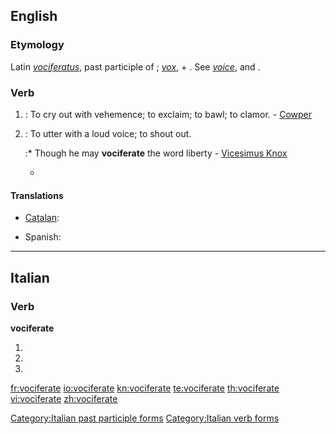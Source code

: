 ==English==

===Etymology===
Latin ''[[vociferatus]]'', past participle of {{term|vociferari||to vociferate}}; ''[[vox]]'', {{term|vocis||voice}} + {{term|ferre||to bear}}.  See ''[[voice]]'', and {{term|bear||to carry}}.

===Verb===
{{en-verb|vociferat|ing}}

# {{intransitive}}: To cry out with vehemence; to exclaim; to bawl; to clamor. - [[w:William Cowper|Cowper]]
# {{transitive}}: To utter with a loud voice; to shout out.
#:* Though he may '''vociferate''' the word liberty - [[w:Vicesimus Knox|Vicesimus Knox]]
#* {{RQ:Wodehouse Offing|XVIII|At the end of this period she found speech. “Of all the damn silly fatheaded things!” she '''vociferated''', if that's the word. [...] something had occurred to wake the fiend that slept in him. “Dahlia!” he ... yes better make it '''vociferated''' once more, I'm pretty sure it's the word I want.}}

====Translations====
{{trans-top|to cry out with vehemence}}
* [[Catalan]]: {{t|ca|vociferar}}
{{trans-mid}}
* Spanish: {{t|es|vociferar}}
{{trans-bottom}}

----

==Italian==

===Verb===
'''vociferate'''

# {{form of|[[second-person|Second-person]] [[plural]] [[present tense]]|vociferare|lang=Italian}}
# {{form of|Second-person plural [[imperative]]|vociferare|lang=Italian}}
# {{form of|[[feminine|Feminine]] plural|vociferato}}

[[Category:Italian past participle forms]]
[[Category:Italian verb forms]]

[[fr:vociferate]]
[[io:vociferate]]
[[kn:vociferate]]
[[te:vociferate]]
[[th:vociferate]]
[[vi:vociferate]]
[[zh:vociferate]]